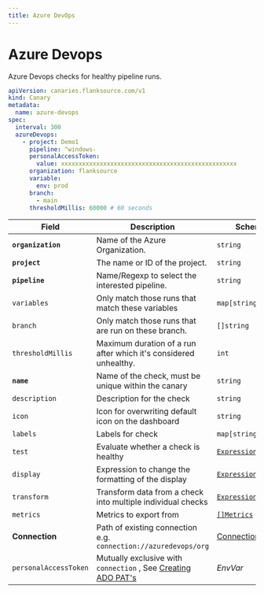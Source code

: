 ```yaml
---
title: Azure DevOps
---
```


# <Icon name="azure-devops" /> Azure Devops

<Standard />

Azure Devops checks for healthy pipeline runs.

```yaml
apiVersion: canaries.flanksource.com/v1
kind: Canary
metadata:
  name: azure-devops
spec:
  interval: 300
  azureDevops:
    - project: Demo1
      pipeline: ^windows-
      personalAccessToken:
        value: xxxxxxxxxxxxxxxxxxxxxxxxxxxxxxxxxxxxxxxxxxxxxxxxxx
      organization: flanksource
      variable:
        env: prod
      branch:
        - main
      thresholdMillis: 60000 # 60 seconds
```

| Field                 | Description                                                                                                                                                                                                                         | Scheme                                                     | Required |
| --------------------- | ----------------------------------------------------------------------------------------------------------------------------------------------------------------------------------------------------------------------------------- | ---------------------------------------------------------- | -------- |
| **`organization`**    | Name of the Azure Organization.                                                                                                                                                                                                     | `string`                                                   | true     |
| **`project`**         | The name or ID of the project.                                                                                                                                                                                                      | `string`                                                   | true     |
| **`pipeline`**        | Name/Regexp to select the interested pipeline.                                                                                                                                                                                      | `string`                                                   | true     |
| `variables`           | Only match those runs that match these variables                                                                                                                                                                                    | `map[string]string`                                        |          |
| `branch`              | Only match those runs that are run on these branch.                                                                                                                                                                                 | `[]string`                                                 |          |
| `thresholdMillis`     | Maximum duration of a run after which it's considered unhealthy.                                                                                                                                                                    | `int`                                                      |          |
| **`name`**            | Name of the check, must be unique within the canary                                                                                                                                                                                 | `string`                                                   | Yes      |
| `description`         | Description for the check                                                                                                                                                                                                           | `string`                                                   |          |
| `icon`                | Icon for overwriting default icon on the dashboard                                                                                                                                                                                  | `string`                                                   |          |
| `labels`              | Labels for check                                                                                                                                                                                                                    | `map[string]string`                                        |          |
| `test`                | Evaluate whether a check is healthy                                                                                                                                                                                                 | [`Expression`](../concepts/health-evaluation)              |          |
| `display`             | Expression to change the formatting of the display                                                                                                                                                                                  | [`Expression`](../concepts/display-formatting)             |          |
| `transform`           | Transform data from a check into multiple individual checks                                                                                                                                                                         | [`Expression`](../concepts/transforms)                     |          |
| `metrics`             | Metrics to export from                                                                                                                                                                                                              | [`[]Metrics`](../concepts/metrics-exporter)                |          |
| **Connection**        | <SkipOSS> Path of existing connection e.g. `connection://azuredevops/org`</SkipOSS>                                                                                                                                                 | <SkipOSS>[Connection](../reference/connections) </SkipOSS> |          |
| `personalAccessToken` | <SkipOSS>Mutually exclusive with `connection`</SkipOSS> , See [Creating ADO PAT's](https://learn.microsoft.com/en-us/azure/devops/organizations/accounts/use-personal-access-tokens-to-authenticate?view=azure-devops&tabs=Windows) | <CommonLink to="authentication">_EnvVar_</CommonLink>      | true     |
